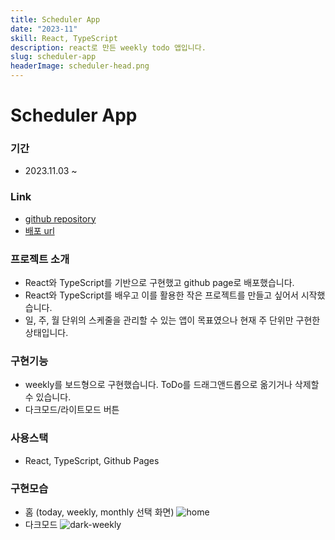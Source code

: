 ```yaml
---
title: Scheduler App
date: "2023-11"
skill: React, TypeScript
description: react로 만든 weekly todo 앱입니다.
slug: scheduler-app
headerImage: scheduler-head.png
---
```


# Scheduler App

### 기간

-   2023.11.03 ~

### Link

-   [github repository](https://github.com/Bona023/Scheduler)
-   [배포 url](https://bona023.github.io/Scheduler/)

### 프로젝트 소개

-   React와 TypeScript를 기반으로 구현했고 github page로 배포했습니다.
-   React와 TypeScript를 배우고 이를 활용한 작은 프로젝트를 만들고 싶어서 시작했습니다.
-   일, 주, 월 단위의 스케줄을 관리할 수 있는 앱이 목표였으나 현재 주 단위만 구현한 상태입니다.

### 구현기능

-   weekly를 보드형으로 구현했습니다. ToDo를 드래그앤드롭으로 옮기거나 삭제할 수 있습니다.
-   다크모드/라이트모드 버튼

### 사용스택

-   React, TypeScript, Github Pages

### 구현모습

-   홈 (today, weekly, monthly 선택 화면)
    ![home](./home.png)
-   다크모드
    ![dark-weekly](./weekly-dark.png)
